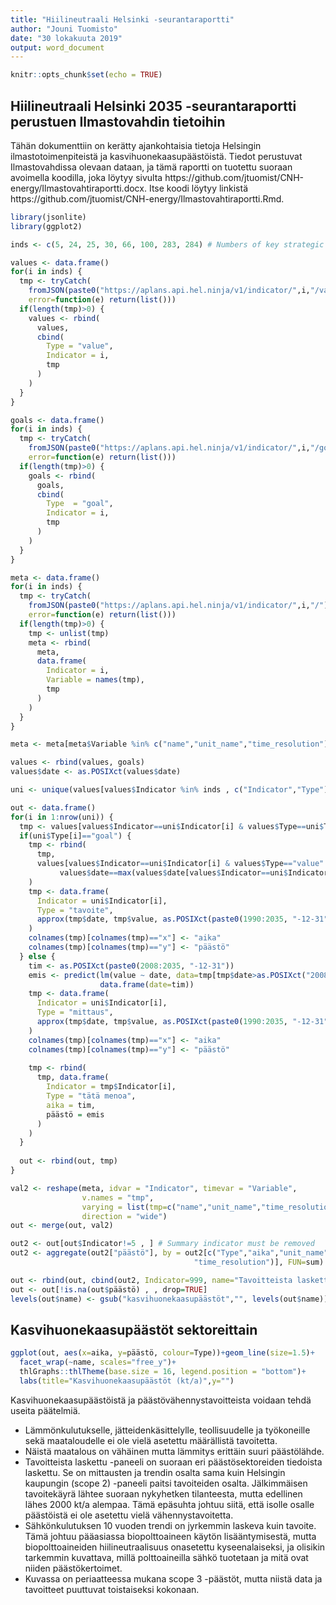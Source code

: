 ```yaml
---
title: "Hiilineutraali Helsinki -seurantaraportti"
author: "Jouni Tuomisto"
date: "30 lokakuuta 2019"
output: word_document
---
```


```r
knitr::opts_chunk$set(echo = TRUE)
```

## Hiilineutraali Helsinki 2035 -seurantaraportti perustuen Ilmastovahdin tietoihin

Tähän dokumenttiin on kerätty ajankohtaisia tietoja Helsingin ilmastotoimenpiteistä ja kasvihuonekaasupäästöistä. Tiedot perustuvat Ilmastovahdissa olevaan dataan, ja tämä raportti on tuotettu suoraan avoimella koodilla, joka löytyy sivulta https://github.com/jtuomist/CNH-energy/Ilmastovahtiraportti.docx. Itse koodi löytyy linkistä https://github.com/jtuomist/CNH-energy/Ilmastovahtiraportti.Rmd.

```r
library(jsonlite)
library(ggplot2)

inds <- c(5, 24, 25, 30, 66, 100, 283, 284) # Numbers of key strategic indicators

values <- data.frame()
for(i in inds) {
  tmp <- tryCatch(
    fromJSON(paste0("https://aplans.api.hel.ninja/v1/indicator/",i,"/values/")),
    error=function(e) return(list()))
  if(length(tmp)>0) {
    values <- rbind(
      values,
      cbind(
        Type = "value",
        Indicator = i,
        tmp
      )
    )
  }
}

goals <- data.frame()
for(i in inds) {
  tmp <- tryCatch(
    fromJSON(paste0("https://aplans.api.hel.ninja/v1/indicator/",i,"/goals/")),
    error=function(e) return(list()))
  if(length(tmp)>0) {
    goals <- rbind(
      goals,
      cbind(
        Type  = "goal",
        Indicator = i,
        tmp
      )
    )
  }
}

meta <- data.frame()
for(i in inds) {
  tmp <- tryCatch(
    fromJSON(paste0("https://aplans.api.hel.ninja/v1/indicator/",i,"/")),
    error=function(e) return(list()))
  if(length(tmp)>0) {
    tmp <- unlist(tmp)
    meta <- rbind(
      meta,
      data.frame(
        Indicator = i,
        Variable = names(tmp),
        tmp
      )
    )
  }
}

meta <- meta[meta$Variable %in% c("name","unit_name","time_resolution") , ]

values <- rbind(values, goals)
values$date <- as.POSIXct(values$date)

uni <- unique(values[values$Indicator %in% inds , c("Indicator","Type")])

out <- data.frame()
for(i in 1:nrow(uni)) {
  tmp <- values[values$Indicator==uni$Indicator[i] & values$Type==uni$Type[i] , ]
  if(uni$Type[i]=="goal") {
    tmp <- rbind(
      tmp,
      values[values$Indicator==uni$Indicator[i] & values$Type=="value" & 
           values$date==max(values$date[values$Indicator==uni$Indicator[i] & values$Type=="value"]) , ]
    )
    tmp <- data.frame(
      Indicator = uni$Indicator[i],
      Type = "tavoite",
      approx(tmp$date, tmp$value, as.POSIXct(paste0(1990:2035, "-12-31")))
    )
    colnames(tmp)[colnames(tmp)=="x"] <- "aika"
    colnames(tmp)[colnames(tmp)=="y"] <- "päästö"
  } else {
    tim <- as.POSIXct(paste0(2008:2035, "-12-31"))
    emis <- predict(lm(value ~ date, data=tmp[tmp$date>as.POSIXct("2008-01-01") , ]),
                    data.frame(date=tim))
    tmp <- data.frame(
      Indicator = uni$Indicator[i],
      Type = "mittaus",
      approx(tmp$date, tmp$value, as.POSIXct(paste0(1990:2035, "-12-31")))
    )
    colnames(tmp)[colnames(tmp)=="x"] <- "aika"
    colnames(tmp)[colnames(tmp)=="y"] <- "päästö"
    
    tmp <- rbind(
      tmp, data.frame(
        Indicator = tmp$Indicator[i],
        Type = "tätä menoa",
        aika = tim,
        päästö = emis
      )
    )
  }
  
  out <- rbind(out, tmp)
}

val2 <- reshape(meta, idvar = "Indicator", timevar = "Variable",
                v.names = "tmp", 
                varying = list(tmp=c("name","unit_name","time_resolution")),
                direction = "wide")
out <- merge(out, val2)

out2 <- out[out$Indicator!=5 , ] # Summary indicator must be removed
out2 <- aggregate(out2["päästö"], by = out2[c("Type","aika","unit_name",
                                         "time_resolution")], FUN=sum)

out <- rbind(out, cbind(out2, Indicator=999, name="Tavoitteista laskettu"))
out <- out[!is.na(out$päästö) , , drop=TRUE]
levels(out$name) <- gsub("kasvihuonekaasupäästöt","", levels(out$name))

```

## Kasvihuonekaasupäästöt sektoreittain


```r
ggplot(out, aes(x=aika, y=päästö, colour=Type))+geom_line(size=1.5)+
  facet_wrap(~name, scales="free_y")+
  thlGraphs::thlTheme(base.size = 16, legend.position = "bottom")+
  labs(title="Kasvihuonekaasupäästöt (kt/a)",y="")

```

Kasvihuonekaasupäästöistä ja päästövähennystavoitteista voidaan tehdä useita päätelmiä.

* Lämmönkulutukselle, jätteidenkäsittelylle, teollisuudelle ja työkoneille sekä maataloudelle ei ole vielä asetettu määrällistä tavoitetta.
* Näistä maatalous on vähäinen mutta lämmitys erittäin suuri päästölähde.
* Tavoitteista laskettu -paneeli on suoraan eri päästösektoreiden tiedoista laskettu. Se on mittausten ja trendin osalta sama kuin Helsingin kaupungin (scope 2) -paneeli paitsi tavoiteiden osalta. Jälkimmäisen tavoitekäyrä lähtee suoraan nykyhetken tilanteesta, mutta edellinen lähes 2000 kt/a alempaa. Tämä epäsuhta johtuu siitä, että isolle osalle päästöistä ei ole asetettu vielä vähennystavoitetta.
* Sähkönkulutuksen 10 vuoden trendi on jyrkemmin laskeva kuin tavoite. Tämä johtuu pääasiassa biopolttoaineen käytön lisääntymisestä, mutta biopolttoaineiden hiilineutraalisuus onasetettu kyseenalaiseksi, ja olisikin tarkemmin kuvattava, millä polttoaineilla sähkö tuotetaan ja mitä ovat niiden päästökertoimet.
* Kuvassa on periaatteessa mukana scope 3 -päästöt, mutta niistä data ja tavoitteet puuttuvat toistaiseksi kokonaan.
